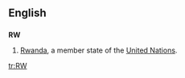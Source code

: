 ==English==
==={{abbreviation}}===
'''RW'''
#[[Rwanda]], a member state of the [[United Nations]].

[[tr:RW]]